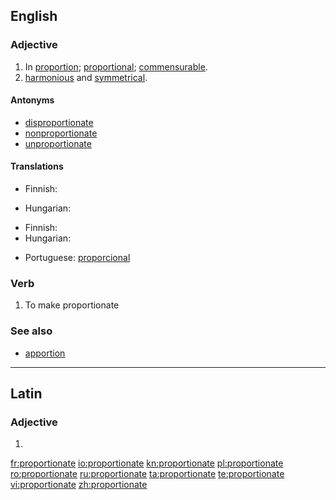 ==English==

===Adjective===
{{en-adj}}

# In [[proportion]]; [[proportional]]; [[commensurable]].
# [[harmonious|harmonious]] and [[symmetrical]].

====Antonyms====
* [[disproportionate]]
* [[nonproportionate]]
* [[unproportionate]]

====Translations====
{{trans-top|proportional}}
* Finnish: {{t+|fi|suhteellinen}}
{{trans-mid}}
* Hungarian: {{t-|hu|arányos}}
{{trans-bottom}}

{{trans-top|harmonious and symmetrical}}
* Finnish: {{t-|fi|sopusuhtainen}}
* Hungarian: {{t-|hu|arányos}}
{{trans-mid}}
* Portuguese: [[proporcional]]
{{trans-bottom}}

===Verb===
{{en-verb|proportionat|ing}}

# {{transitive}} To make proportionate

===See also===
* [[apportion]]

----

==Latin==

===Adjective===
{{la-adj-form|prōportiōnāte}}

# {{inflection of|proportionatus|prōportiōnātus|voc|m|s|lang=la}}
{{count page|[[Wiktionary:Page count]]}}

[[fr:proportionate]]
[[io:proportionate]]
[[kn:proportionate]]
[[pl:proportionate]]
[[ro:proportionate]]
[[ru:proportionate]]
[[ta:proportionate]]
[[te:proportionate]]
[[vi:proportionate]]
[[zh:proportionate]]